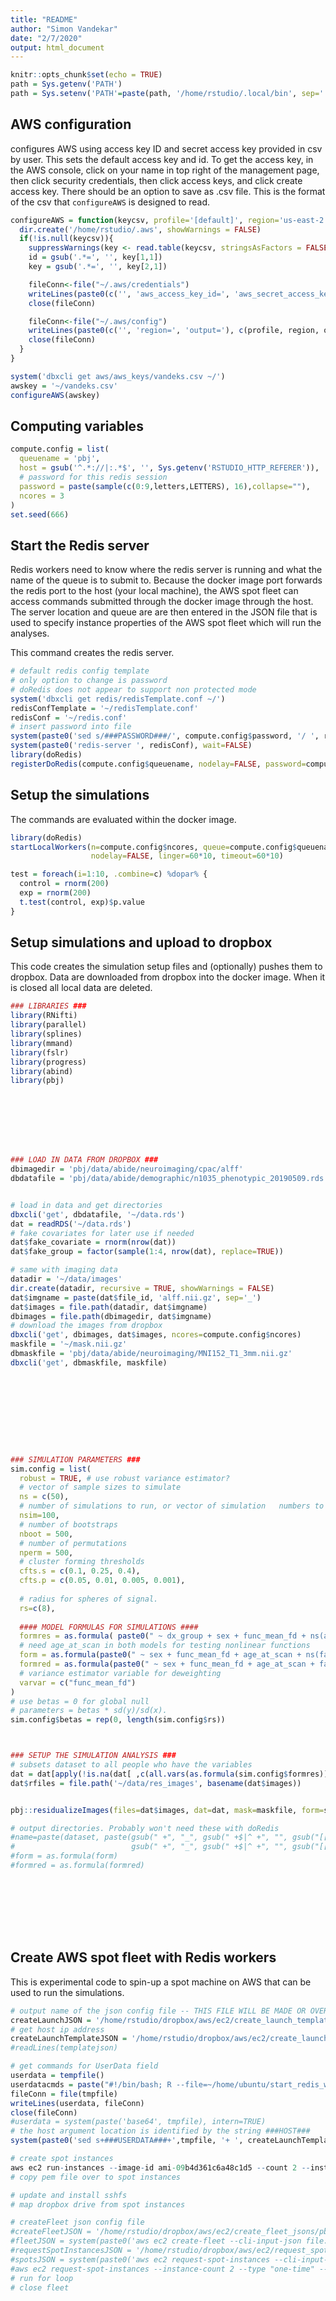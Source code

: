 ```yaml
---
title: "README"
author: "Simon Vandekar"
date: "2/7/2020"
output: html_document
---
```


```r
knitr::opts_chunk$set(echo = TRUE)
path = Sys.getenv('PATH')
path = Sys.setenv('PATH'=paste(path, '/home/rstudio/.local/bin', sep=':'))
```

## AWS configuration

configures AWS using access key ID and secret access key provided in csv by user. This sets the default access key and id. To get the access key, in the AWS console, click on your name in top right of the management page, then click security credentials, then click access keys, and click create access key. There should be an option to save as .csv file. This is the format of the csv that `configureAWS` is designed to read.

```r
configureAWS = function(keycsv, profile='[default]', region='us-east-2', output='json'){
  dir.create('/home/rstudio/.aws', showWarnings = FALSE)
  if(!is.null(keycsv)){
    suppressWarnings(key <- read.table(keycsv, stringsAsFactors = FALSE, sep=',', header = FALSE))
    id = gsub('.*=', '', key[1,1])
    key = gsub('.*=', '', key[2,1])

    fileConn<-file("~/.aws/credentials")
    writeLines(paste0(c('', 'aws_access_key_id=', 'aws_secret_access_key='), c(profile, id , key) ), fileConn)
    close(fileConn)

    fileConn<-file("~/.aws/config")
    writeLines(paste0(c('', 'region=', 'output='), c(profile, region, output)), fileConn)
    close(fileConn)
  }
}

system('dbxcli get aws/aws_keys/vandeks.csv ~/')
awskey = '~/vandeks.csv'
configureAWS(awskey)
```

## Computing variables

```r
compute.config = list(
  queuename = 'pbj',
  host = gsub('^.*://|:.*$', '', Sys.getenv('RSTUDIO_HTTP_REFERER')),
  # password for this redis session
  password = paste(sample(c(0:9,letters,LETTERS), 16),collapse=""),
  ncores = 3
)
set.seed(666)
```

## Start the Redis server
Redis workers need to know where the redis server is running and what the name of the queue is to submit to.
Because the docker image port forwards the redis port to the host (your local machine), the AWS spot fleet can access commands submitted through the docker image through the host.
The server location and queue are are then entered in the JSON file that is used to specify instance properties of the AWS spot fleet which will run the analyses.


This command creates the redis server.
```r
# default redis config template
# only option to change is password
# doRedis does not appear to support non protected mode
system('dbxcli get redis/redisTemplate.conf ~/')
redisConfTemplate = '~/redisTemplate.conf'
redisConf = '~/redis.conf'
# insert password into file
system(paste0('sed s/###PASSWORD###/', compute.config$password, '/ ', redisConfTemplate, ' > ', redisConf))
system(paste0('redis-server ', redisConf), wait=FALSE)
library(doRedis)
registerDoRedis(compute.config$queuename, nodelay=FALSE, password=compute.config$password)
```


## Setup the simulations
The commands are evaluated within the docker image.
```r
library(doRedis)
startLocalWorkers(n=compute.config$ncores, queue=compute.config$queuename, host=compute.config$host, password = compute.config$password,
                  nodelay=FALSE, linger=60*10, timeout=60*10)
```


```r
test = foreach(i=1:10, .combine=c) %dopar% {
  control = rnorm(200)
  exp = rnorm(200)
  t.test(control, exp)$p.value
}
```

## Setup simulations and upload to dropbox
This code creates the simulation setup files and (optionally) pushes them to dropbox. Data are downloaded from dropbox into the docker image. When it is closed all local data are deleted.

```r
### LIBRARIES ###
library(RNifti)
library(parallel)
library(splines)
library(mmand)
library(fslr)
library(progress)
library(abind)
library(pbj)








### LOAD IN DATA FROM DROPBOX ###
dbimagedir = 'pbj/data/abide/neuroimaging/cpac/alff'
dbdatafile = 'pbj/data/abide/demographic/n1035_phenotypic_20190509.rds'


# load in data and get directories
dbxcli('get', dbdatafile, '~/data.rds')
dat = readRDS('~/data.rds')
# fake covariates for later use if needed
dat$fake_covariate = rnorm(nrow(dat))
dat$fake_group = factor(sample(1:4, nrow(dat), replace=TRUE))

# same with imaging data
datadir = '~/data/images'
dir.create(datadir, recursive = TRUE, showWarnings = FALSE)
dat$imgname = paste(dat$file_id, 'alff.nii.gz', sep='_')
dat$images = file.path(datadir, dat$imgname)
dbimages = file.path(dbimagedir, dat$imgname)
# download the images from dropbox
dbxcli('get', dbimages, dat$images, ncores=compute.config$ncores)
maskfile = '~/mask.nii.gz'
dbmaskfile = 'pbj/data/abide/neuroimaging/MNI152_T1_3mm.nii.gz'
dbxcli('get', dbmaskfile, maskfile)










### SIMULATION PARAMETERS ###
sim.config = list(
  robust = TRUE, # use robust variance estimator?
  # vector of sample sizes to simulate
  ns = c(50),
  # number of simulations to run, or vector of simulation   numbers to rerun
  nsim=100,
  # number of bootstraps
  nboot = 500,
  # number of permutations
  nperm = 500,
  # cluster forming thresholds
  cfts.s = c(0.1, 0.25, 0.4),
  cfts.p = c(0.05, 0.01, 0.005, 0.001),
  
  # radius for spheres of signal.
  rs=c(8),
  
  #### MODEL FORMULAS FOR SIMULATIONS ####
  formres = as.formula( paste0(" ~ dx_group + sex + func_mean_fd + ns(age_at_scan, df=10)" )),
  # need age_at_scan in both models for testing nonlinear functions
  form = as.formula(paste0(" ~ sex + func_mean_fd + age_at_scan + ns(fake_covariate, df=4)" )),
  formred = as.formula(paste0(" ~ sex + func_mean_fd + age_at_scan + fake_covariate")),
  # variance estimator variable for deweighting
  varvar = c("func_mean_fd")
)
# use betas = 0 for global null
# parameters = betas * sd(y)/sd(x).
sim.config$betas = rep(0, length(sim.config$rs))



### SETUP THE SIMULATION ANALYSIS ###
# subsets dataset to all people who have the variables
dat = dat[apply(!is.na(dat[ ,c(all.vars(as.formula(sim.config$formres)), sim.config$varvar)]), 1, all), ]
dat$rfiles = file.path('~/data/res_images', basename(dat$images))


pbj::residualizeImages(files=dat$images, dat=dat, mask=maskfile, form=sim.config$formres, outfiles=dat$rfiles, mc.cores=compute.config$ncores)

# output directories. Probably won't need these with doRedis
#name=paste(dataset, paste(gsub(" +", "_", gsub(" +$|^ +", "", gsub("[[:punct:]]", "", form))),
#                          gsub(" +", "_", gsub(" +$|^ +", "", gsub("[[:punct:]]", "", formred))), sep='-'), sep='_')
#form = as.formula(form)
#formred = as.formula(formred)









```


## Create AWS spot fleet with Redis workers

This is experimental code to spin-up a spot machine on AWS that can be used to run the simulations.
```r
# output name of the json config file -- THIS FILE WILL BE MADE OR OVERWRITTEN
createLaunchJSON = '/home/rstudio/dropbox/aws/ec2/create_launch_template_jsons/pbjWorkers.json'
# get host ip address
createLaunchTemplateJSON = '/home/rstudio/dropbox/aws/ec2/create_launch_template_jsons/pbjWorkersTemplate.json'
#readLines(templatejson)

# get commands for UserData field
userdata = tempfile()
userdatacmds = paste("#!/bin/bash; R --file=~/home/ubuntu/start_redis_workers.R --args", host, queuename, collapse=' ' )
fileConn = file(tmpfile)
writeLines(userdata, fileConn)
close(fileConn)
#userdata = system(paste('base64', tmpfile), intern=TRUE)
# the host argument location is identified by the string ###HOST###
system(paste0('sed s+###USERDATA###+',tmpfile, '+ ', createLaunchTemplateJSON, ' > ', createLaunchJSON))
```

```r
# create spot instances
aws ec2 run-instances --image-id ami-09b4d361c6a48c1d5 --count 2 --instance-type t2.micro --key-name redisServer --user-data file:///tmp/Rtmpm5qHyi/file10a178470db --instance-market-options file:///home/rstudio/dropbox/aws/ec2/market_type/specification.json
# copy pem file over to spot instances

# update and install sshfs
# map dropbox drive from spot instances
```


```r
# createFleet json config file
#createFleetJSON = '/home/rstudio/dropbox/aws/ec2/create_fleet_jsons/pbjWorker.json'
#fleetJSON = system(paste0('aws ec2 create-fleet --cli-input-json file://', createFleetJSON), intern=TRUE )
#requestSpotInstancesJSON = '/home/rstudio/dropbox/aws/ec2/request_spot_instances/request_little_spot_instances.json'
#spotsJSON = system(paste0('aws ec2 request-spot-instances --cli-input-json file://', requestSpotInstancesJSON), intern=TRUE )
#aws ec2 request-spot-instances --instance-count 2 --type "one-time" --launch-specification file:///home/rstudio/dropbox/aws/ec2/request_spot_instances/specification.json
# run for loop
# close fleet
```
